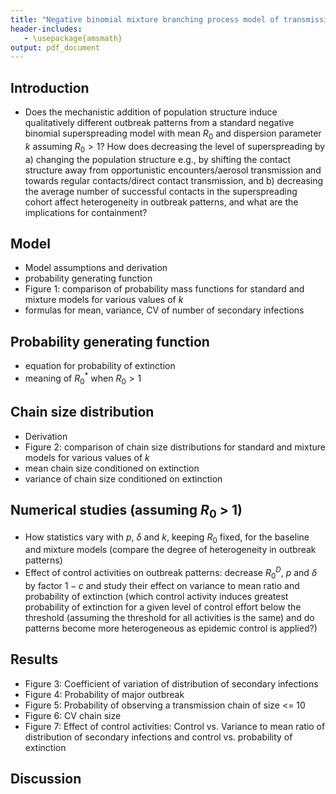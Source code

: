 ```yaml
---
title: "Negative binomial mixture branching process model of transmission: Manuscript outline"
header-includes:
   - \usepackage{amsmath}
output: pdf_document
---
```


## Introduction
- Does the mechanistic addition of population structure induce qualitatively different outbreak patterns from a standard negative binomial superspreading model with mean $R_0$ and dispersion parameter $k$ assuming $R_0>1$? 
\item How does decreasing the level of superspreading by a) changing the population structure e.g., by shifting the contact structure away from opportunistic encounters/aerosol transmission and towards regular contacts/direct contact transmission, and b) decreasing the average number of successful contacts in the superspreading cohort affect heterogeneity in outbreak patterns, and what are the implications for containment?

## Model
- Model assumptions and derivation
- probability generating function
- Figure 1: comparison of probability mass functions for standard and mixture models for various values of $k$
- formulas for mean, variance, CV of number of secondary infections 

## Probability generating function 
- equation for probability of extinction
- meaning of $R_0^*$ when $R_0>1$

## Chain size distribution
- Derivation
- Figure 2: comparison of chain size distributions for standard and mixture models for various values of $k$
- mean chain size conditioned on extinction 
- variance of chain size conditioned on extinction 

## Numerical studies (assuming $R_0$ > 1)
- How statistics vary with $p$, $\delta$ and $k$, keeping $R_0$ fixed, for the baseline and mixture models (compare the degree of heterogeneity in outbreak patterns)
- Effect of control activities on outbreak patterns: decrease $R_0^D$, $p$ and $\delta$ by factor $1-c$ and study their effect on variance to mean ratio and probability of extinction (which control activity induces greatest probability of extinction for a given level of control effort below the threshold (assuming the threshold for all activities is the same) and do patterns become more heterogeneous as epidemic control is applied?)

## Results
- Figure 3: Coefficient of variation of distribution of secondary infections
- Figure 4: Probability of major outbreak
- Figure 5: Probability of observing a transmission chain of size <= 10
- Figure 6: CV chain size
- Figure 7: Effect of control activities: Control vs. Variance to mean ratio of distribution of secondary infections and  control vs. probability of extinction

## Discussion

